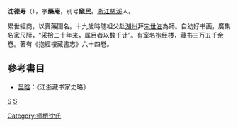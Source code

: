 '''沈德寿'''（{{bd|?||?|}}），字'''藥庵'''，别号'''窳民'''。[[浙江|浙江]][[慈溪|慈溪]]人。

累世經商，以賣藥聞名。十九歲時随祖父赴[[湖州|湖州]]拜[[宋世滋|宋世滋]]為師。自幼好书画，廣集名家尺牍，“采拾二十年来，属目者以数千计”。有室名抱经楼，藏书三万五千余卷。著有《抱經樓藏書志》六十四卷。

==參考書目==
*[[吴晗|吴晗]]：《江浙藏书家史略》
[[category:清朝藏書家|S]]
[[category:慈溪人|S]]
[[Category:师桥沈氏|Category:师桥沈氏]]